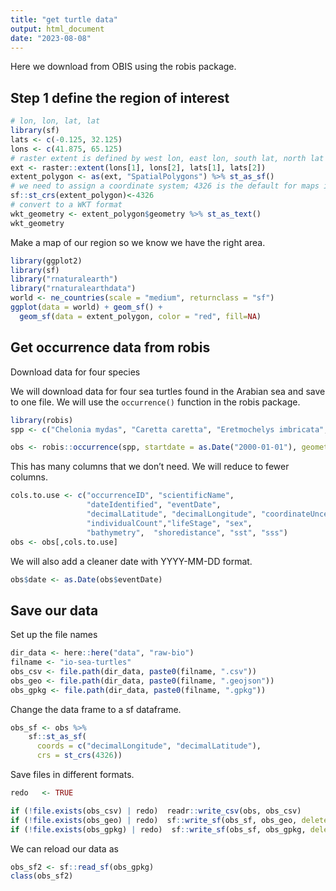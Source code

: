 ```yaml
---
title: "get turtle data"
output: html_document
date: "2023-08-08"
---
```


Here we download from OBIS using the robis package.

## Step 1 define the region of interest

```r
# lon, lon, lat, lat
library(sf)
lats <- c(-0.125, 32.125)
lons <- c(41.875, 65.125)
# raster extent is defined by west lon, east lon, south lat, north lat
ext <- raster::extent(lons[1], lons[2], lats[1], lats[2])
extent_polygon <- as(ext, "SpatialPolygons") %>% st_as_sf()
# we need to assign a coordinate system; 4326 is the default for maps in sf
sf::st_crs(extent_polygon)<-4326
# convert to a WKT format
wkt_geometry <- extent_polygon$geometry %>% st_as_text()
wkt_geometry
```

Make a map of our region so we know we have the right area.
```r
library(ggplot2)
library(sf)
library("rnaturalearth")
library("rnaturalearthdata")
world <- ne_countries(scale = "medium", returnclass = "sf")
ggplot(data = world) + geom_sf() +
  geom_sf(data = extent_polygon, color = "red", fill=NA)
```

## Get occurrence data from robis

Download data for four species

We will download data for four sea turtles found in the Arabian sea and save to one file. We will use the `occurrence()` function in the robis package.

```r
library(robis)
spp <- c("Chelonia mydas", "Caretta caretta", "Eretmochelys imbricata", "Lepidochelys olivacea", "Natator depressus", "Dermochelys coriacea")

obs <- robis::occurrence(spp, startdate = as.Date("2000-01-01"), geometry = wkt_geometry)
```

This has many columns that we don't need. We will reduce to fewer columns.
```r
cols.to.use <- c("occurrenceID", "scientificName", 
                 "dateIdentified", "eventDate", 
                 "decimalLatitude", "decimalLongitude", "coordinateUncertaintyInMeters",
                 "individualCount","lifeStage", "sex",
                 "bathymetry",  "shoredistance", "sst", "sss")
obs <- obs[,cols.to.use]
```

We will also add a cleaner date with YYYY-MM-DD format.
```r
obs$date <- as.Date(obs$eventDate)
```

## Save our data

Set up the file names
```r
dir_data <- here::here("data", "raw-bio")
filname <- "io-sea-turtles"
obs_csv <- file.path(dir_data, paste0(filname, ".csv"))
obs_geo <- file.path(dir_data, paste0(filname, ".geojson"))
obs_gpkg <- file.path(dir_data, paste0(filname, ".gpkg"))
```

Change the data frame to a sf dataframe.
```r
obs_sf <- obs %>% 
    sf::st_as_sf(
      coords = c("decimalLongitude", "decimalLatitude"),
      crs = st_crs(4326))
```

Save files in different formats.
```r
redo   <- TRUE

if (!file.exists(obs_csv) | redo)  readr::write_csv(obs, obs_csv)
if (!file.exists(obs_geo) | redo)  sf::write_sf(obs_sf, obs_geo, delete_dsn=TRUE)
if (!file.exists(obs_gpkg) | redo)  sf::write_sf(obs_sf, obs_gpkg, delete_dsn=TRUE)
```

We can reload our data as
```r
obs_sf2 <- sf::read_sf(obs_gpkg)
class(obs_sf2)
```

